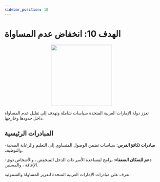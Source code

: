 ```yaml
---
sidebar_position: 10
---
```


# الهدف 10: انخفاض عدم المساواة

<p align="center"><img src="https://www.un.org/sustainabledevelopment/wp-content/uploads/2019/08/E-Goal-10-1024x1024.png" width="200" height="200"/></p>

تعزز دولة الإمارات العربية المتحدة سياسات شاملة وتهدف إلى تقليل عدم المساواة داخل حدودها وخارجها.

## المبادرات الرئيسية

-**مبادرات تكافؤ الفرص**: سياسات تضمن الوصول المتساوي إلى التعليم والرعاية الصحية والتوظيف.

-**دعم للسكان الضعفاء**: برامج لمساعدة الأسر ذات الدخل المنخفض ، والأشخاص ذوي الإعاقة ، والمسنين.

تعرف على مبادرات الإمارات العربية المتحدة لتعزيز المساواة والشمولية.